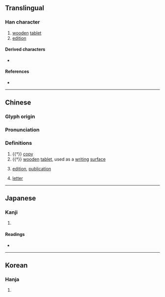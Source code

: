 {{also|椠}}
{{character info}}
==Translingual==

===Han character===
{{Han char|rn=75|rad=木|as=11|sn=15|four=52904|canj=JLD|ids=⿱斬木}}

# [[wooden]] [[tablet]]
# [[edition]]

====Derived characters====
* {{l|mul|[[𧀵]]}}

====References====
* {{Han ref|kx=0547.020|dkj=15359|dj=0935.010|hdz=21275.100|uh=69E7|ud=27111|bh=E5DE|bd=58846}}

----

==Chinese==
{{zh-forms|s=椠}}

===Glyph origin===
{{Han etym}}

===Pronunciation===
{{zh-pron
|m=qiàn
|c=cim3
|mc=y
|oc=y
|ma=
|cat=n
}}

===Definitions===
{{zh-hanzi}}

# {{†}} [[copy]]
# {{†}} [[wooden]] [[tablet]], used as a [[writing]] [[surface]]
# {{lb|zh|literary}} [[edition]], [[publication]]
# {{lb|zh|literary}} [[letter]]

----

==Japanese==

===Kanji===
{{ja-kanji|grade=|rs=木11}}

# {{rfdef|ja|sort=木11}}

====Readings====
* {{ja-readings|on=[[さん]] (san), [[ざん]] (zan), [[せん]] (sen)|kun=[[ふだ]] (fuda)}}

----

==Korean==

===Hanja===
{{ko-hanja|hangeul=[[참]], [[첨]]|eumhun=|rv=cham, cheom|mr=ch'am, ch'ŏm|y=cham, chem}}

# {{rfdef|ko|sort=木11}}